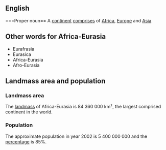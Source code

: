 ==English==
===Proper noun==
A [[continent]] [[comprises]] of [[Africa]], [[Europe]] and [[Asia]]

==Other words for Africa-Eurasia==
*Eurafrasia
*Eurasica
*Africa-Eurasia
*Afro-Eurasia

==Landmass area and population==
===Landmass area===
The [[landmass]] of Africa-Eurasia is 84 360 000 km², the largest comprised continent in the world.

===Population===
The approximate population in year 2002 is 5 400 000 000 and the [[percentage]] is 85%.
